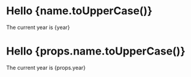 

# Hello {name.toUpperCase()}

The current year is {year}

# Hello {props.name.toUpperCase()}

The current year is {props.year}
